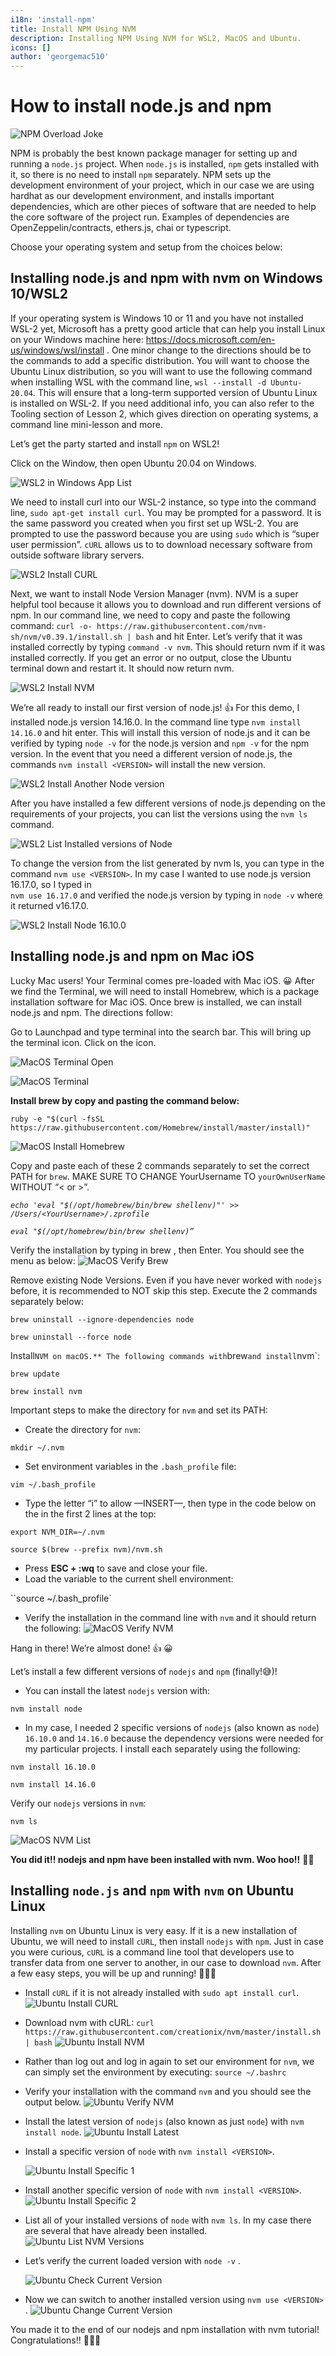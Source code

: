 ```yaml
---
i18n: 'install-npm'
title: Install NPM Using NVM
description: Installing NPM Using NVM for WSL2, MacOS and Ubuntu.
icons: []
author: 'georgemac510'
---
```


# How to install node.js and npm

![NPM Overload Joke](/assets/lessons/install_npm/npm-jokes-1.png)


NPM is probably the best known package manager for setting up and running a `node.js` 
project. When `node.js` is installed, `npm` gets installed with it, so there is no need to install 
`npm` separately. NPM sets up the development environment of your project, which in our case we
are using hardhat as our development environment, and installs important dependencies, 
which are other pieces of software that are needed to help the core software of the project run. Examples of dependencies are OpenZeppelin/contracts, ethers.js, chai or typescript. 

Choose your operating system and setup from the choices below:

## Installing node.js and npm with nvm on Windows 10/WSL2

If your operating system is Windows 10 or 11 and you have not installed WSL-2 yet, 
Microsoft has a pretty good article that can help you install Linux on your Windows machine 
here: https://docs.microsoft.com/en-us/windows/wsl/install .  One minor change to the 
directions should be to the commands to add a specific distribution. You will want to 
choose the Ubuntu Linux distribution, so you will want to use the following command when 
installing WSL with the command line, `wsl --install -d Ubuntu-20.04`. This will ensure 
that a long-term supported version of Ubuntu Linux is installed on WSL-2. If you need 
additional info, you can also refer to the Tooling section of Lesson 2, which gives direction on 
operating systems, a command line mini-lesson and more.

Let’s get the party started and install `npm` on WSL2!

Click on the Window, then open Ubuntu 20.04 on Windows.

![WSL2 in Windows App List](/assets/lessons/install_npm/WSL2-open.PNG)

We need to install curl into our WSL-2 instance, so type into the command line, 
`sudo apt-get install curl`. You may be prompted for a password. It is the same password 
you created when you first set up WSL-2. You are prompted to use the password because you are 
using `sudo` which is “super user permission”. `cURL` allows us to to download necessary software
from outside software library servers.

![WSL2 Install CURL](/assets/lessons/install_npm/WSL2-install-curl.PNG)

Next, we want to install Node Version Manager (nvm). NVM is a super helpful tool because 
it allows you to download and run different versions of npm. In our command line, we need to 
copy and paste the following command:
`curl -o- https://raw.githubusercontent.com/nvm-sh/nvm/v0.39.1/install.sh | bash` 
and hit Enter. Let’s verify that it was installed correctly by typing `command -v nvm`. 
This should return nvm if it was installed correctly. If you get an error or no output, 
close the Ubuntu terminal down and restart it. It should now return nvm.

![WSL2 Install NVM](/assets/lessons/install_npm/WSL2-install-nvm.PNG)

We’re all ready to install our first version of node.js! 👍 For this demo, 
I installed node.js version 14.16.0. In the command line type `nvm install 14.16.0` 
and hit enter. This will install this version of node.js and it can be verified by 
typing `node -v` for the node.js version and `npm -v` for the npm version. In the event 
that you need a different version of node.js, the commands `nvm install <VERSION>` will 
install the new version.

![WSL2 Install Another Node version](/assets/lessons/install_npm/WSL2-install-another-version.PNG)

After you have installed a few different versions of node.js depending on the requirements 
of your projects, you can list the versions using the `nvm ls` command.

![WSL2 List Installed versions of Node](/assets/lessons/install_npm/WSL2-list-versions.PNG)

To change the version from the list generated by nvm ls, you can type in the command 
`nvm use <VERSION>`. In my case I wanted to use node.js version 16.17.0, so I typed in                 
`nvm use 16.17.0` and verified the node.js version by typing in `node -v` where it returned v16.17.0.

![WSL2 Install Node 16.10.0](/assets/lessons/install_npm/WSL2-use-16.16.0.PNG)

## Installing node.js and  npm on Mac iOS

Lucky Mac users! Your Terminal comes pre-loaded with Mac iOS. 😀 
After we find the Terminal, we will need to install Homebrew, which is 
a package installation software for Mac iOS. Once brew is installed, we 
can install node.js and npm. The directions follow:

Go to Launchpad and type terminal into the search bar. This will bring 
up the terminal icon. Click on the icon.

![MacOS Terminal Open](/assets/lessons/install_npm/terminal0.png)

![MacOS Terminal](/assets/lessons/install_npm/terminal3.png)

**Install brew by copy and pasting the command below:**

   `ruby -e "$(curl -fsSL https://raw.githubusercontent.com/Homebrew/install/master/install)"`

![MacOS Install Homebrew](/assets/lessons/install_npm/MacOS-install-brew2.png)

Copy and paste each of these 2 commands separately to set the correct PATH for `brew`. 
MAKE SURE TO CHANGE YourUsername TO `yourOwnUserName` WITHOUT “< or >”.

*`echo 'eval "$(/opt/homebrew/bin/brew shellenv)"' >> /Users/<YourUsername>/.zprofile`*

*`eval "$(/opt/homebrew/bin/brew shellenv)”`*


Verify the installation by typing in brew , then Enter. You should see the menu as below:
![MacOS Verify Brew](/assets/lessons/install_npm/MacOS-nvm-ls2.png)


Remove existing Node Versions. Even if you have never worked with `nodejs` before, it is 
recommended to NOT skip this step. Execute the 2 commands separately below:

`brew uninstall --ignore-dependencies node`

`brew uninstall --force node`


Install` NVM on macOS.** The following commands with `brew` and install `nvm`:

`brew update`

`brew install nvm`


Important steps to make the directory for `nvm` and set its PATH:

- Create the directory for `nvm`:

`mkdir ~/.nvm`

- Set environment variables in the `.bash_profile` file:

`vim ~/.bash_profile`

- Type the letter “i” to allow  —INSERT—, then type in the code below on the in the first 2 lines at the top:

`export NVM_DIR=~/.nvm`

`source $(brew --prefix nvm)/nvm.sh`

- Press **ESC + :wq** to save and close your file.
- Load the variable to the current shell environment:

``source ~/.bash_profile`


- Verify the installation in the command line with `nvm` and it should return the following:
![MacOS Verify NVM](/assets/lessons/install_npm/MacOS-nvm-version.png)

Hang in there! We’re almost done! 👍 😀

Let’s install a few different versions of `nodejs` and `npm` (finally!😅)!

- You can install the latest `nodejs` version with:

`nvm install node`

- In my case, I needed 2 specific versions of `nodejs` (also known as `node`) 
`16.10.0` and `14.16.0` because the dependency versions were needed for my 
particular projects. I install each separately using the following:

`nvm install 16.10.0`

`nvm install 14.16.0`


Verify our `nodejs` versions in `nvm`:

`nvm ls`

![MacOS NVM List](/assets/lessons/install_npm/MacOS-nvm-ls2.png)

**You did it!! nodejs and npm have been installed with nvm. Woo hoo!!** 🎉💥


## Installing `node.js` and `npm` with `nvm` on Ubuntu Linux

Installing `nvm` on Ubuntu Linux is very easy. If it is a new installation of Ubuntu, 
we will need to install `cURL`,  then install `nodejs` with `npm`. Just in case 
you were curious, `cURL` is a command line tool that developers use to transfer data 
from one server to another, in our case to download `nvm`. After a few easy steps, 
you will be up and running! 🏃🏾‍♀️

- Install `cURL` if it is not already installed with `sudo apt install curl`.
![Ubuntu Install CURL](/assets/lessons/install_npm/UB-install-curl.png)

- Download nvm with cURL: 
    `curl https://raw.githubusercontent.com/creationix/nvm/master/install.sh | bash`
![Ubuntu Install NVM](/assets/lessons/install_npm/UB-install-nvm-curl.png)

- Rather than log out and log in again to set our environment for `nvm`,
  we can simply set the environment by executing: `source ~/.bashrc`

- Verify your installation with the command `nvm` and you should see the output below.
![Ubuntu Verify NVM](/assets/lessons/install_npm/UB-check-nvm-version.png)

- Install the latest version of `nodejs` (also known as just `node`) with `nvm install node`.
![Ubuntu Install Latest](/assets/lessons/install_npm/UB-nvm-install-node.png)

- Install a specific version of `node` with `nvm install <VERSION>`.

  ![Ubuntu Install Specific 1](/assets/lessons/install_npm/UB-install-16.16.0.png)

- Install another specific version of `node` with `nvm install <VERSION>`.
![Ubuntu Install Specific 2](/assets/lessons/install_npm/UB-install-14.12.0.png)


- List all of your installed versions of `node` with `nvm ls`.
  In my case there are several that have already been installed.
![Ubuntu List NVM Versions](/assets/lessons/install_npm/UB-nvm-ls.png)

- Let’s verify the current loaded version with `node -v` .

  ![Ubuntu Check Current Version](/assets/lessons/install_npm/UB-node-v.png)

- Now we can switch to another installed version using `nvm use <VERSION>` .
![Ubuntu Change Current Version](/assets/lessons/install_npm/UB-nvm-use.png)


You made it to the end of our nodejs and npm installation with nvm tutorial!  
Congratulations!! 🎉💥🥇




















